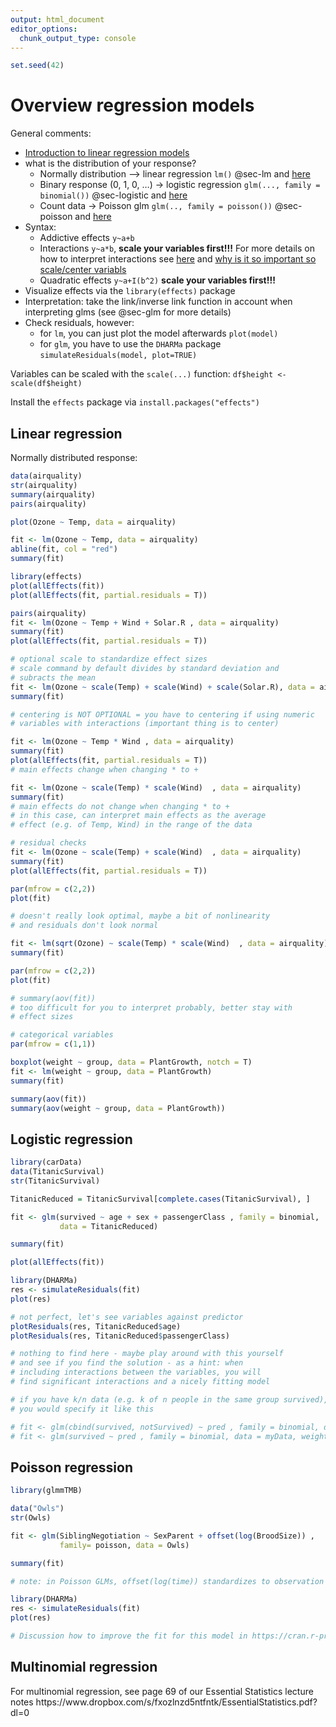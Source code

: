 ```yaml
---
output: html_document
editor_options: 
  chunk_output_type: console
---
```


```r
set.seed(42)
```

# Overview regression models

General comments:

-   [Introduction to linear regression models](https://theoreticalecology.github.io/AdvancedRegressionModels/2A-LinearRegression.html)
-   what is the distribution of your response?
    -   Normally distribution –\> linear regression `lm()` @sec-lm and [here](https://theoreticalecology.github.io/AdvancedRegressionModels/2A-LinearRegression.html)
    -   Binary response (0, 1, 0, ...) -\> logistic regression `glm(..., family = binomial())` @sec-logistic and [here](https://theoreticalecology.github.io/AdvancedRegressionModels/4A-GLMs.html#or-kn-data---logistic-regression)
    -   Count data -\> Poisson glm `glm(.., family = poisson())` @sec-poisson and [here](https://theoreticalecology.github.io/AdvancedRegressionModels/4A-GLMs.html#count-data---poisson-regression)
-   Syntax:
    -   Addictive effects `y~a+b`
    -   Interactions `y~a*b`, **scale your variables first!!!** For more details on how to interpret interactions see [here](https://theoreticalecology.github.io/AdvancedRegressionModels/2A-LinearRegression.html#interactions) and [why is it so important so scale/center variabls](https://theoreticalecology.github.io/AdvancedRegressionModels/2A-LinearRegression.html#centering-and-scaling-of-predictor-variables)
    -   Quadratic effects `y~a+I(b^2)` **scale your variables first!!!**
-   Visualize effects via the `library(effects)` package
-   Interpretation: take the link/inverse link function in account when interpreting glms (see @sec-glm for more details)
-   Check residuals, however:
    -   for `lm`, you can just plot the model afterwards `plot(model)`
    -   for `glm`, you have to use the `DHARMa` package `simulateResiduals(model, plot=TRUE)`

::: column-margin
Variables can be scaled with the `scale(...)` function: `df$height <- scale(df$height)`
:::

::: column-margin
Install the `effects` package via `install.packages("effects")`
:::

## Linear regression

Normally distributed response:

```r
data(airquality)
str(airquality)
summary(airquality)
pairs(airquality)

plot(Ozone ~ Temp, data = airquality)

fit <- lm(Ozone ~ Temp, data = airquality)
abline(fit, col = "red")
summary(fit)
```

```r
library(effects)
plot(allEffects(fit))
plot(allEffects(fit, partial.residuals = T))

pairs(airquality)
fit <- lm(Ozone ~ Temp + Wind + Solar.R , data = airquality)
summary(fit)
plot(allEffects(fit, partial.residuals = T))

# optional scale to standardize effect sizes 
# scale command by default divides by standard deviation and 
# subracts the mean
fit <- lm(Ozone ~ scale(Temp) + scale(Wind) + scale(Solar.R), data = airquality)
summary(fit)

# centering is NOT OPTIONAL = you have to centering if using numeric
# variables with interactions (important thing is to center)

fit <- lm(Ozone ~ Temp * Wind , data = airquality)
summary(fit)
plot(allEffects(fit, partial.residuals = T))
# main effects change when changing * to +

fit <- lm(Ozone ~ scale(Temp) * scale(Wind)  , data = airquality)
summary(fit)
# main effects do not change when changing * to +
# in this case, can interpret main effects as the average 
# effect (e.g. of Temp, Wind) in the range of the data 

# residual checks
fit <- lm(Ozone ~ scale(Temp) + scale(Wind)  , data = airquality)
summary(fit)
plot(allEffects(fit, partial.residuals = T))

par(mfrow = c(2,2))
plot(fit)

# doesn't really look optimal, maybe a bit of nonlinearity
# and residuals don't look normal

fit <- lm(sqrt(Ozone) ~ scale(Temp) * scale(Wind)  , data = airquality)
summary(fit)

par(mfrow = c(2,2))
plot(fit)

# summary(aov(fit))
# too difficult for you to interpret probably, better stay with 
# effect sizes

# categorical variables 
par(mfrow = c(1,1))

boxplot(weight ~ group, data = PlantGrowth, notch = T)
fit <- lm(weight ~ group, data = PlantGrowth)
summary(fit)

summary(aov(fit))
summary(aov(weight ~ group, data = PlantGrowth))
```

## Logistic regression

```r
library(carData)
data(TitanicSurvival)
str(TitanicSurvival)

TitanicReduced = TitanicSurvival[complete.cases(TitanicSurvival), ]

fit <- glm(survived ~ age + sex + passengerClass , family = binomial, 
           data = TitanicReduced)

summary(fit)

plot(allEffects(fit))

library(DHARMa)
res <- simulateResiduals(fit)
plot(res)

# not perfect, let's see variables against predictor
plotResiduals(res, TitanicReduced$age)
plotResiduals(res, TitanicReduced$passengerClass)

# nothing to find here - maybe play around with this yourself 
# and see if you find the solution - as a hint: when
# including interactions between the variables, you will
# find significant interactions and a nicely fitting model

# if you have k/n data (e.g. k of n people in the same group survived), 
# you would specify it like this

# fit <- glm(cbind(survived, notSurvived) ~ pred , family = binomial, data = myData)
# fit <- glm(survived ~ pred , family = binomial, data = myData, weight = totalTrials)
```

## Poisson regression

```r
library(glmmTMB)

data("Owls")
str(Owls)

fit <- glm(SiblingNegotiation ~ SexParent + offset(log(BroodSize)) , 
           family= poisson, data = Owls)

summary(fit)

# note: in Poisson GLMs, offset(log(time)) standardizes to observation time / area

library(DHARMa)
res <- simulateResiduals(fit)
plot(res)

# Discussion how to improve the fit for this model in https://cran.r-project.org/web/packages/DHARMa/vignettes/DHARMa.html#owl-example-count-data
```

## Multinomial regression

For multinomial regression, see page 69 of our Essential Statistics lecture notes https://www.dropbox.com/s/fxozlnzd5ntfntk/EssentialStatistics.pdf?dl=0
